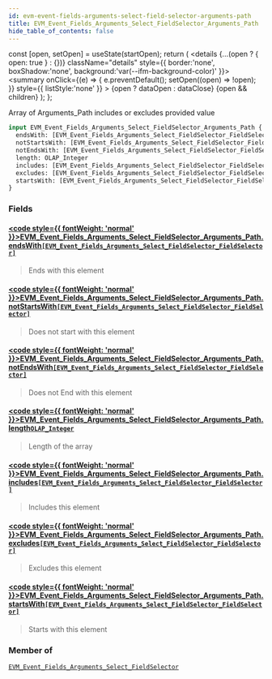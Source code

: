 ```yaml
---
id: evm-event-fields-arguments-select-field-selector-arguments-path
title: EVM_Event_Fields_Arguments_Select_FieldSelector_Arguments_Path
hide_table_of_contents: false
---
```







  const [open, setOpen] = useState(startOpen);
  return (
    <details {...(open ? { open: true } : {})} className="details" style={{ border:'none', boxShadow:'none', background:'var(--ifm-background-color)' }}>
      <summary
        onClick={(e) => {
          e.preventDefault();
          setOpen((open) => !open);
        }}
        style={{ listStyle:'none' }}
      >
      {open ? dataOpen : dataClose}
      </summary>
      {open && children}
    </details>
  );
};








Array of Arguments_Path includes or excludes provided value


```graphql
input EVM_Event_Fields_Arguments_Select_FieldSelector_Arguments_Path {
  endsWith: [EVM_Event_Fields_Arguments_Select_FieldSelector_FieldSelector]
  notStartsWith: [EVM_Event_Fields_Arguments_Select_FieldSelector_FieldSelector]
  notEndsWith: [EVM_Event_Fields_Arguments_Select_FieldSelector_FieldSelector]
  length: OLAP_Integer
  includes: [EVM_Event_Fields_Arguments_Select_FieldSelector_FieldSelector]
  excludes: [EVM_Event_Fields_Arguments_Select_FieldSelector_FieldSelector]
  startsWith: [EVM_Event_Fields_Arguments_Select_FieldSelector_FieldSelector]
}
```




### Fields

#### [<code style={{ fontWeight: 'normal' }}>EVM_Event_Fields_Arguments_Select_FieldSelector_Arguments_Path.<b>endsWith</b></code>](#)<Bullet />[`[EVM_Event_Fields_Arguments_Select_FieldSelector_FieldSelector]`](/docs/graphql-reference/inputs/evm-event-fields-arguments-select-field-selector-field-selector) <Badge class="badge badge--secondary" text="list"/> <Badge class="badge badge--secondary" text="input"/> 
> 
> 
> Ends with this element
> 

#### [<code style={{ fontWeight: 'normal' }}>EVM_Event_Fields_Arguments_Select_FieldSelector_Arguments_Path.<b>notStartsWith</b></code>](#)<Bullet />[`[EVM_Event_Fields_Arguments_Select_FieldSelector_FieldSelector]`](/docs/graphql-reference/inputs/evm-event-fields-arguments-select-field-selector-field-selector) <Badge class="badge badge--secondary" text="list"/> <Badge class="badge badge--secondary" text="input"/> 
> 
> 
> Does not start with this element
> 

#### [<code style={{ fontWeight: 'normal' }}>EVM_Event_Fields_Arguments_Select_FieldSelector_Arguments_Path.<b>notEndsWith</b></code>](#)<Bullet />[`[EVM_Event_Fields_Arguments_Select_FieldSelector_FieldSelector]`](/docs/graphql-reference/inputs/evm-event-fields-arguments-select-field-selector-field-selector) <Badge class="badge badge--secondary" text="list"/> <Badge class="badge badge--secondary" text="input"/> 
> 
> 
> Does not End with this element
> 

#### [<code style={{ fontWeight: 'normal' }}>EVM_Event_Fields_Arguments_Select_FieldSelector_Arguments_Path.<b>length</b></code>](#)<Bullet />[`OLAP_Integer`](/docs/graphql-reference/inputs/olap-integer) <Badge class="badge badge--secondary" text="input"/> 
> 
> 
> Length of the array
> 

#### [<code style={{ fontWeight: 'normal' }}>EVM_Event_Fields_Arguments_Select_FieldSelector_Arguments_Path.<b>includes</b></code>](#)<Bullet />[`[EVM_Event_Fields_Arguments_Select_FieldSelector_FieldSelector]`](/docs/graphql-reference/inputs/evm-event-fields-arguments-select-field-selector-field-selector) <Badge class="badge badge--secondary" text="list"/> <Badge class="badge badge--secondary" text="input"/> 
> 
> 
> Includes this element
> 

#### [<code style={{ fontWeight: 'normal' }}>EVM_Event_Fields_Arguments_Select_FieldSelector_Arguments_Path.<b>excludes</b></code>](#)<Bullet />[`[EVM_Event_Fields_Arguments_Select_FieldSelector_FieldSelector]`](/docs/graphql-reference/inputs/evm-event-fields-arguments-select-field-selector-field-selector) <Badge class="badge badge--secondary" text="list"/> <Badge class="badge badge--secondary" text="input"/> 
> 
> 
> Excludes this element
> 

#### [<code style={{ fontWeight: 'normal' }}>EVM_Event_Fields_Arguments_Select_FieldSelector_Arguments_Path.<b>startsWith</b></code>](#)<Bullet />[`[EVM_Event_Fields_Arguments_Select_FieldSelector_FieldSelector]`](/docs/graphql-reference/inputs/evm-event-fields-arguments-select-field-selector-field-selector) <Badge class="badge badge--secondary" text="list"/> <Badge class="badge badge--secondary" text="input"/> 
> 
> 
> Starts with this element
> 



### Member of

[`EVM_Event_Fields_Arguments_Select_FieldSelector`](/docs/graphql-reference/inputs/evm-event-fields-arguments-select-field-selector)  <Badge class="badge badge--secondary" text="input"/>

